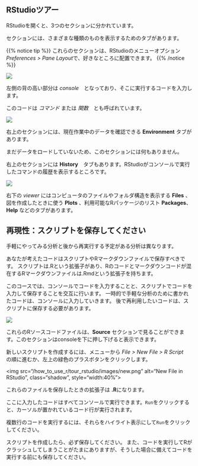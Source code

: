 ## RStudioツアー

RStudioを開くと、3つのセクションに分かれています。

セクションには、さまざまな種類のものを表示するためのタブがあります。

{{% notice tip %}}
これらのセクションは、RStudioのメニューオプション*Preferences > Pane Layout*で、好きなところに配置できます。
{{% /notice %}}

![](/how_to_use_r/tour_rstudio/images/left.png?classes=shadow)

左側の背の高い部分は *console*　となっており、そこに実行するコードを入力します。

このコードは *コマンド* または *関数*　とも呼ばれています。

![](/how_to_use_r/tour_rstudio/images/top-right.png?classes=shadow)

右上のセクションには、現在作業中のデータを確認できる **Environment** タブがあります。

まだデータをロードしていないため、このセクションには何もありません。

右上のセクションには **History**　タブもあります。RStudioがコンソールで実行したコマンドの履歴を表示するところです。

![](/how_to_use_r/tour_rstudio/images/bottom-right.png?classes=shadow)

右下の *viewer* にはコンピュータのファイルやフォルダ構造を表示する **Files** 、図を作成したときに使う **Plots** 、利用可能なRパッケージのリスト **Packages**、**Help** などのタブがあります。

## 再現性：スクリプトを保存してください

手軽にやってみる分析と後から再実行する予定がある分析は異なります。

あなたが考えたコードはスクリプトやRマークダウンファイルで保存すべきです。
スクリプトは.Rという拡張子があり、Rのコードとマークダウンコードが混在するRマークダウンファイルは.Rmdという拡張子を持ちます。

このコースでは、コンソールでコードを入力することと、スクリプトでコードを入力して保存することを交互に行います。
一時的で手軽な分析のために書かれたコードは、コンソールに入力していきます。
後で再利用したいコードは、スクリプトに保存する必要があります。

![](/how_to_use_r/tour_rstudio/images/four-panes.png?classes=shadow)

これらのRソースコードファイルは、**Source** セクションで見ることができます。このセクションはconsoleを下に押し下げると表示できます。

新しいスクリプトを作成するには、メニューから *File > New File > R Script*　の順に進むか、左上の緑色のプラスボタンをクリックします。


<img src="/how_to_use_r/tour_rstudio/images/new.png" alt="New File in RStudio", class="shadow", style="width:40%">


これらのファイルを保存したときの拡張子は **.R**になります。

ここに入力したコードはすべてコンソールで実行できます。`Run`をクリックすると、カーソルが置かれているコード行が実行されます。

複数行のコードを実行するには、それらをハイライト表示にして`Run`をクリックしてください。

スクリプトを作成したら、必ず保存してください。
また、コードを実行してRがクラッシュしてしまうことがたまにありますが、そうした場合に備えてコードを実行する前にも保存してください。
